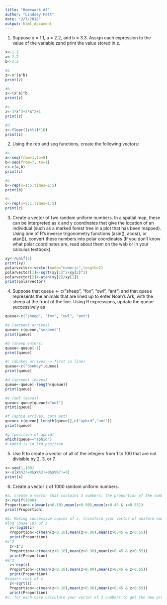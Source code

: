 ```yaml
---
title: "Homework #4"
author: "Lindsey Pett"
date: "2/7/2018"
output: html_document
---
```


1. Suppose x = 1.1, a = 2.2, and b = 3.3. Assign each expression to the value of the variable zand print the value stored in z.

```r
x<-1.1
a<-2.2
b<-3.3

#a 
z<-x^(a^b)
print(z)
```

```r
#b
z<-(x^a)^b
print(z)
```

```r
#c
z<-3*x^3+2*x^2+1
print(z)
```


```r
#d
z<-floor((z%%1)*10)
print(z)

```

2. Using the rep and seq functions, create the following vectors:

```r
#a
a<-seq(from=1,to=8)
b<-seq(from=7, to=1)
c<-c(a,b)
print(c)

#b
b<-rep(x=1:5,times=1:5)
print(b)

#c
c<-rep(x=5:1,times=1:5)
print(c)
```

3. Create a vector of two random uniform numbers. In a spatial map, these can be interpreted as x and y coordinates that give the location of an individual (such as a marked forest tree in a plot that has been mapped). Using one of R’s inverse trigonometry functions (asin(), acos(), or atan()), convert these numbers into polar coordinates (If you don’t know what polar coordinates are, read about them on the web or in your calculus textbook).

```r
xy<-runif(2)
print(xy)
polarvector<-vector(mode="numeric",length=2)
polarvector[1]<-sqrt(xy[1]^2+xy[2]^2)
polarvector[2]<-atan(xy[2]/xy[1])
print(polarvector)
```

4. Suppose that queue <- c("sheep", "fox", "owl", "ant") and that queue represents the animals that are lined up to enter Noah’s Ark, with the sheep at the front of the line. Using R expressions, update the queue successively as

```r
queue<-c("sheep", "fox", "owl", "ant")

#a (serpent arrives)
queue<-c(queue,"serpent")
print(queue)

#b (sheep enters)
queue<-queue[-1]
print(queue)

#c (donkey arrives -> first in line)
queue<-c("donkey",queue)
print(queue)

#d (serpent leaves)
queue<-queue[-length(queue)]
print(queue)

#e (owl leaves)
queue<-queue[queue!="owl"]
print(queue)

#f (aphid arrives, cuts ant)
queue<-c(queue[-length(queue)],c("aphid","ant"))
print(queue)

#g (position of aphid)
which(queue=="aphid")
# Aphid is in 3rd position
```

5. Use R to create a vector of all of the integers from 1 to 100 that are not divisible by 2, 3, or 7.

```r
x<-seq(1,100)
x<-x[x%%2!=0&x%%3!=0&x%%7!=0]
print(x)
```

6. Create a vector z of 1000 random uniform numbers.

```r
#a. create a vector that contains 3 numbers: the proportion of the numbers in z that are less than 0.10, greater than 0.90, and between 0.45 and 0.55.
z<-runif(1000)
Proportion<-c(mean(z<0.10),mean(z>0.90),mean(z>0.45 & z<0.55))
print(Proportion)

#b. Making successive copies of z, transform your vector of uniform numbers in the following ways:
#log (base 10) of z
  z<-log10(z)
  Proportion<-c(mean(z<0.10),mean(z>0.90),mean(z>0.45 & z<0.55))
  print(Proportion)
#z^2
  z<-z^2
  Proportion<-c(mean(z<0.10),mean(z>0.90),mean(z>0.45 & z<0.55)) 
  print(Proportion)
#e^z
  z<-exp(z)
  Proportion<-c(mean(z<0.10),mean(z>0.90),mean(z>0.45 & z<0.55)) 
  print(Proportion)
#square root of z
  z<-sqrt(z)
  Proportion<-c(mean(z<0.10),mean(z>0.90),mean(z>0.45 & z<0.55)) 
  print(Proportion)
#c. for each case calculate your vector of 3 numbers to get the new proportions.

```



